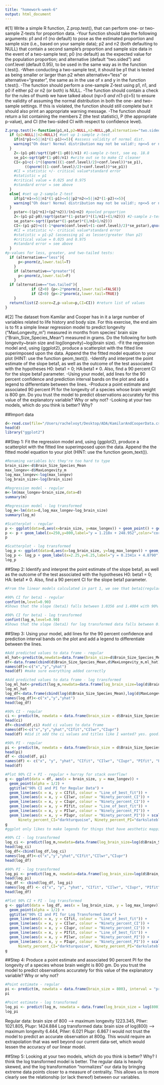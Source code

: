 ```yaml
---
title: "homework-week-6"
output: html_document
---
```

#[1] Write a simple R function, Z.prop.test(), that can perform one- or two-sample Z-tests for proportion data.
-Your function should take the following arguments: p1 and n1 (no default) to pose as the estimated proportion and sample size (i.e., based on your sample data); p2 and n2 (both defaulting to NULL) that contain a second sample's proportion and sample size data in the event of a two-sample test; p0 (no default) as the expected value for the population proportion; and alternative (default "two.sided") and conf.level (default 0.95), to be used in the same way as in the function t.test().
-When conducting a two-sample test, it should be p1 that is tested as being smaller or larger than p2 when alternative="less" or alternative="greater", the same as in the use of x and y in the function t.test().
-The function should perform a one-sample Z-test using p1, n1, and p0 if either p2 or n2 (or both) is NULL.
-The function should contain a check for the rules of thumb we have talked about (n*p>5 and n*(1-p)>5) to ensure the validity of assuming the normal distribution in both the one- and two-sample settings. If this is violated, the function should still complete but it should also print an appropriate warning message.
-The function should return a list containing the members Z (the test statistic), P (the appropriate p-value), and CI (the two-sided CI with respect to confidence level).
```r
Z.prop.test()<-function(p1,n1,p2=NULL,n2=NULL,p0,alternative="two.sided",conf.level=0.95){ #set up arguments and defaults
  if (p2=NULL||n2=NULL){ #set up 1-sample z-test
    if(n1*p1<=5||n1*(1-p1)<=5){ #assess validity of normal dist.
    warning("Oh dear! Normal distribution may not be valid!; np<=5 or n(1-p)<=5") #spit out warning if above rules are violated
  } 
    Z<-(p1-p0)/sqrt((p0*(1-p0))/n1) #1-sample z-test, see eq. 18.8
    se_p1<-sqrt(p0*(1-p0)/n1) #write out se to make CI cleaner
    CI<-p1+c(-1*((qnorm(((1-conf.level)/2)+conf.level))*se_p1),
         ((qnorm(((1-conf.level)/2)+conf.level))*se_p1)) 
    #CI = statistic +/- critical value*standard error
    #statistic = p1
    #critical value = 0.025 and 0.975
    #standard error = see above
  }
  else{ #set up 2-sample Z-test
    if(p1*n1<=5||n1*(1-p1)<=5||p2*n2<=5||n2*(1-p2)<=5){
    warning("Oh dear! Normal distribution may not be valid!; np<=5 or n(1-p)<=5")
  }
    pstar<-((p1*n1)+(p2*n2))/(n1+n2) #pooled proportion
    Z<-(p1-p2-p0)/sqrt(pstar*(1-pstar)*((1/n1)+(1/n2))) #2-sample z-test, see eq. 18.9
    se_pstar<-sqrt((pstar*(1-pstar)*(1/n1+1/n2)))
    CI<-(p1-p2)+c((-1*qnorm(conf.level+(1-conf.level)/2)*se_pstar),qnorm(conf.level+(1-conf.level)/2)*se_pstar)
    #CI = statistic +/- critical value*standard error
    #statistic = p1-p2 (assessing p1 as lesser/greater than p2)
    #critical value = 0.025 and 0.975
    #standard error = see above
  }
#p-values for less, greater, and two-tailed tests:  
  if (alternative=="less"){
      p<-pnorm(z,lower.tail=T)
    }
    if (alternative=="greater"){
      p<-pnorm(z,lower.tail=F)
    }
  if (alternative=="two.tailed"){
            if (Z>0) {p<-2*pnorm(z,lower.tail=FALSE)}
            if (Z<0) {p<-2*pnorm(z,lower.tail=TRUE)}
    }
  return(list(Z-score=Z,p-value=p,CI=CI)) #return list of values
}
```

#[2] The dataset from Kamilar and Cooper has in it a large number of variables related to life history and body size. For this exercise, the end aim is to fit a simple linear regression model to predict longevity ("MaxLongevity_m") measured in months from species' brain size ("Brain_Size_Species_Mean") measured in grams. Do the following for both longevity~brain size and log(longevity)~log(brain size).
-Fit the regression model and, using {ggplot2}, produce a scatterplot with the fitted line superimposed upon the data. Append the the fitted model equation to your plot (HINT: use the function geom_text()).
-Identify and interpret the point estimate of the slope beta1, as well as the outcome of the test associated with the hypotheses H0: beta1 = 0; HA:beta1 ≠ 0. Also, find a 90 percent CI for the slope beta1 parameter.
-Using your model, add lines for the 90 percent confidence and prediction interval bands on the plot and add a legend to differentiate between the lines.
-Produce a point estimate and associated 90 percent PI for the longevity of a species whose brain weight is 800 gm. Do you trust the model to predict observations accurately for this value of the explanatory variable? Why or why not?
-Looking at your two models, which do you think is better? Why?

##Import data
```r
d<-read.csv(file="/Users/rachelvoyt/Desktop/ADA/KamilarAndCooperData.csv",sep=",",header=T)
head(d)
library("ggplot2")
```

##Step 1: Fit the regression model and, using {ggplot2}, produce a scatterplot with the fitted line superimposed upon the data. Append the the fitted model equation to your plot (HINT: use the function geom_text()).
```r
#Renaming variables b/c they're too hard to type
brain_size<-d$Brain_Size_Species_Mean 
max_longev<-d$MaxLongevity_m
log_max_longev<-log(max_longev)
log_brain_size<-log(brain_size)

#Regression model - regular
m<-lm(max_longev~brain_size,data=d) 
summary(m)

#Regression model - log transformed
log_m<-lm(data=d,log_max_longev~log_brain_size)
summary(log_m)

#Scatterplot - regular
p <- ggplot(data=d,aes(x=brain_size, y=max_longev)) + geom_point() + geom_smooth(method="lm",formula=y~x,color="aquamarine3") #create scatterplot
p <- p + geom_label(x=250,y=800,label="y = 1.218x + 248.952",color="coral2") #add model equation
p

#Scatterplot - log transformed
log_p <- ggplot(data=d,aes(x=log_brain_size, y=log_max_longev)) + geom_point() + geom_smooth(method="lm",formula=y~x,color="aquamarine3") #create scatterplot
log_p <- log_p + geom_label(x=2.25,y=6.25,label="y = 0.2341x + 4.8790",color="coral2") #add model equation
log_p
```

##Step 2: Identify and interpret the point estimate of the slope beta1, as well as the outcome of the test associated with the hypotheses H0: beta1 = 0; HA: beta1 ≠ 0. Also, find a 90 percent CI for the slope beta1 parameter.
```r
#From the linear models calculated in part 1, we see that beta1(regular) = 1.218 and beta1(log transformed) = 0.2341. For every gram/log_gram in brain size, the value of mean maximum longevity will increase by 1.218 months and 0.2341 log_months, for regular and log-transformed data respectively. In both cases, beta1 is not equal to 0 and is accompanied by an incredibly low p-value. We can thus reject the null hypothesis, which says that our predictor variable (brain size) has no effect on our response variable (maximum longevity). 

#90% CI for beta1 - regular
confint(m,level=0.90)
#Shows that the slope (beta1) falls between 1.0356 and 1.4004 with 90% confidence

#90% CI for beta1 - log transformed
confint(log_m,level=0.90)
#Shows that the slope (beta1) for log transformed data falls between 0.2046 and 0.2636 with 90% confidence
```

##Step 3: Using your model, add lines for the 90 percent confidence and prediction interval bands on the plot and add a legend to differentiate between the lines.
```r
#Add predicted values to data frame - regular
ml_hat<-predict(m,newdata=data.frame(brain_size=d$Brain_Size_Species_Mean)) 
df<-data.frame(cbind(d$Brain_Size_Species_Mean,d$MaxLongevity_m,ml_hat))
names(df)<-c("x","y","yhat") 
head(df) #make sure everything added correctly

#Add predicted values to data frame - log transformed
log_ml_hat<-predict(log_m,newdata=data.frame(log_brain_size=log(d$Brain_Size_Species_Mean)))
log_ml_hat
log_df<-data.frame(cbind(log(d$Brain_Size_Species_Mean),log(d$MaxLongevity_m),log_ml_hat))
names(log_df)<-c("x","y","yhat")
head(log_df)

#90% CI - regular
ci <- predict(m, newdata = data.frame(brain_size = d$Brain_Size_Species_Mean), interval = "confidence", level = 0.90) 
head(ci)
df<-cbind(df,ci) #add ci values to data frame
names(df)<-c("x","y","yhat","CIfit","CIlwr","CIupr")
head(df) #did it add the ci values and titles like I wanted? yes. good.

#90% PI - regular
pi <- predict(m, newdata = data.frame(brain_size = d$Brain_Size_Species_Mean), interval = "prediction", level = 0.90) 
head(pi)
df <- cbind(df, pi) 
names(df) <- c("x", "y", "yhat", "CIfit", "CIlwr", "CIupr", "PIfit", "PIlwr","PIupr")
head(df)

#Plot 90% CI + PI - regular + hurray for stack overflow!
g <- ggplot(data = df, aes(x = brain_size, y = max_longev)) + 
  geom_point(alpha = 1/2) +
  ggtitle("90% CI and PI for Regular Data") +
  geom_line(aes(x = x, y = CIfit, colour = "Line_of_best_fit")) + 
  geom_line(aes(x = x, y = CIlwr, colour = "Ninety_percent_CI")) + 
  geom_line(aes(x = x, y = CIupr, colour = "Ninety_percent_CI")) +
  geom_line(aes(x = x, y = PIfit, colour = "Line_of_best_fit")) + 
  geom_line(aes(x = x, y = PIlwr, colour = "Ninety_percent_PI")) + 
  geom_line(aes(x = x, y = PIupr, colour = "Ninety_percent_PI")) + scale_colour_manual(name="Key",values=c(Line_of_best_fit="darksalmon",
      Ninety_percent_CI="darkturquoise", Ninety_percent_PI="darkslateblue"))
g
#ggplot only likes to make legends for things that have aesthetic mappings - I set "code names" for the colors and defined them manually for each attribute. 

#90% CI - log transformed
log_ci <- predict(log_m,newdata=data.frame(log_brain_size=log(d$Brain_Size_Species_Mean)),interval="confidence", level = 0.90) 
head(log_ci)
log_df<-cbind(log_df,log_ci)
names(log_df)<-c("x","y","yhat","CIfit","CIlwr","CIupr")
head(log_df)

#90% PI - log transformed
log_pi <- predict(log_m, newdata=data.frame(log_brain_size=log(d$Brain_Size_Species_Mean)),interval="prediction", level = 0.90) 
head(log_pi)
log_df <- cbind(log_df, log_pi)
names(log_df) <- c("x", "y", "yhat", "CIfit", "CIlwr", "CIupr", "PIfit", "PIlwr","PIupr")
head(log_df)

#Plot 90% CI + PI - log transformed
g <- ggplot(data = log_df, aes(x = log_brain_size, y = log_max_longev)) + 
  geom_point(alpha = 1/2) +
  ggtitle("90% CI and PI for Log Transformed Data") +
  geom_line(aes(x = x, y = CIfit, colour = "Line_of_best_fit")) + 
  geom_line(aes(x = x, y = CIlwr, colour = "Ninety_percent_CI")) + 
  geom_line(aes(x = x, y = CIupr, colour = "Ninety_percent_CI")) +
  geom_line(aes(x = x, y = PIfit, colour = "Line_of_best_fit")) + 
  geom_line(aes(x = x, y = PIlwr, colour = "Ninety_percent_PI")) + 
  geom_line(aes(x = x, y = PIupr, colour = "Ninety_percent_PI")) + scale_colour_manual(name="Key",values=c(Line_of_best_fit="darksalmon",
      Ninety_percent_CI="darkturquoise", Ninety_percent_PI="darkslateblue"))
g
```

##Step 4: Produce a point estimate and associated 90 percent PI for the longevity of a species whose brain weight is 800 gm. Do you trust the model to predict observations accurately for this value of the explanatory variable? Why or why not?
```r
#Point estimate - regular
pi <- predict(m, newdata = data.frame(brain_size = 800), interval = "prediction", level = 0.90)  
pi

#Point estimate - log transformed
log_pi <- predict(log_m, newdata = data.frame(log_brain_size = log(800)), interval = "prediction", level = 0.90)  
log_pi
```
Regular data: 
brain size of 800 --> maximum longevity 1223.345, PIlwr: 1021.805, PIupr: 1424.884 
Log transformed data: 
brain size of log(800) --> maximum longevity 6.444, PIlwr: 6.021 PIupr: 6.867
I would not trust the model to predict an accurate observation at 800g. This would require an extrapolation that was well beyond our current data-set, which would lessen the accuracy of our linear model.

##Step 5: Looking at your two models, which do you think is better? Why?
I think the log transformed model is better. The regular data is heavily skewed, and the log transformation "normalizes" our data by bringing extreme data points closer to a measure of centrality. This allows us to more clearly see the relationship (or lack thereof) between our variables.

